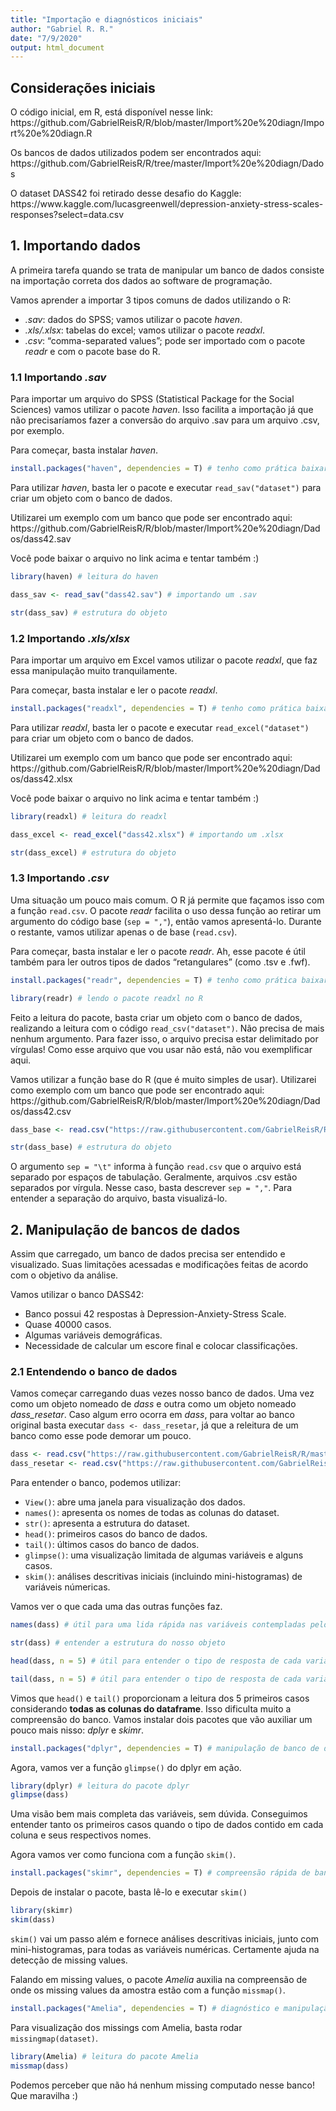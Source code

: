 ```yaml
---
title: "Importação e diagnósticos iniciais"
author: "Gabriel R. R."
date: "7/9/2020"
output: html_document
---
```

## Considerações iniciais
O código inicial, em R, está disponível nesse link: https://github.com/GabrielReisR/R/blob/master/Import%20e%20diagn/Import%20e%20diagn.R

Os bancos de dados utilizados podem ser encontrados aqui: https://github.com/GabrielReisR/R/tree/master/Import%20e%20diagn/Dados

O dataset DASS42 foi retirado desse desafio do Kaggle: https://www.kaggle.com/lucasgreenwell/depression-anxiety-stress-scales-responses?select=data.csv

## 1. Importando dados
A primeira tarefa quando se trata de manipular um banco de dados consiste na importação correta dos dados ao software de programação.

Vamos aprender a importar 3 tipos comuns de dados utilizando o R:

* *.sav*: dados do SPSS; vamos utilizar o pacote _haven_.
* *.xls/.xlsx*: tabelas do excel; vamos utilizar o pacote _readxl_.
* *.csv*: "comma-separated values"; pode ser importado com o pacote _readr_ e com o pacote base do R.

### 1.1 Importando _.sav_
Para importar um arquivo do SPSS (Statistical Package for the Social Sciences) vamos utilizar o pacote _haven_. Isso facilita a importação já que não precisaríamos fazer a conversão do arquivo .sav para um arquivo .csv, por exemplo.

Para começar, basta instalar _haven_.

```r
install.packages("haven", dependencies = T) # tenho como prática baixar pacotes associados sempre, por isso "dependencies = TRUE"
```

Para utilizar _haven_, basta ler o pacote e executar `read_sav("dataset")` para criar um objeto com o banco de dados.

Utilizarei um exemplo com um banco que pode ser encontrado aqui: https://github.com/GabrielReisR/R/blob/master/Import%20e%20diagn/Dados/dass42.sav

Você pode baixar o arquivo no link acima e tentar também :)

```r
library(haven) # leitura do haven

dass_sav <- read_sav("dass42.sav") # importando um .sav

str(dass_sav) # estrutura do objeto
```

### 1.2 Importando _.xls/xlsx_
Para importar um arquivo em Excel vamos utilizar o pacote _readxl_, que faz essa manipulação muito tranquilamente.

Para começar, basta instalar e ler o pacote _readxl_.

```r
install.packages("readxl", dependencies = T) # tenho como prática baixar pacotes associados sempre, por isso "dependencies = TRUE"
```

Para utilizar _readxl_, basta ler o pacote e executar `read_excel("dataset")` para criar um objeto com o banco de dados.

Utilizarei um exemplo com um banco que pode ser encontrado aqui: https://github.com/GabrielReisR/R/blob/master/Import%20e%20diagn/Dados/dass42.xlsx

Você pode baixar o arquivo no link acima e tentar também :)

```r
library(readxl) # leitura do readxl

dass_excel <- read_excel("dass42.xlsx") # importando um .xlsx

str(dass_excel) # estrutura do objeto
```

### 1.3 Importando _.csv_
Uma situação um pouco mais comum. O R já permite que façamos isso com a função `read.csv`. O pacote _readr_ facilita o uso dessa função ao retirar um argumento do código base (`sep = ","`), então vamos apresentá-lo. Durante o restante, vamos utilizar apenas o de base (`read.csv`).

Para começar, basta instalar e ler o pacote _readr_. Ah, esse pacote é útil também para ler outros tipos de dados "retangulares" (como .tsv e .fwf).

```r
install.packages("readr", dependencies = T) # tenho como prática baixar pacotes associados sempre, por isso "dependencies = TRUE"

library(readr) # lendo o pacote readxl no R
```
Feito a leitura do pacote, basta criar um objeto com o banco de dados, realizando a leitura com o código `read_csv("dataset")`. Não precisa de mais nenhum argumento. Para fazer isso, o arquivo precisa estar delimitado por vírgulas! Como esse arquivo que vou usar não está, não vou exemplificar aqui.

Vamos utilizar a função base do R (que é muito simples de usar). Utilizarei como exemplo com um banco que pode ser encontrado aqui: https://github.com/GabrielReisR/R/blob/master/Import%20e%20diagn/Dados/dass42.csv

```r
dass_base <- read.csv("https://raw.githubusercontent.com/GabrielReisR/R/master/Import%20e%20diagn/Dados/dass42.csv", sep = "\t")

str(dass_base) # estrutura do objeto
```
O argumento `sep = "\t"` informa à função `read.csv` que o arquivo está separado por espaços de tabulação. Geralmente, arquivos .csv estão separados por vírgula. Nesse caso, basta descrever `sep = ","`. Para entender a separação do arquivo, basta visualizá-lo.

## 2. Manipulação de bancos de dados
Assim que carregado, um banco de dados precisa ser entendido e visualizado. Suas limitações acessadas e modificações feitas de acordo com o objetivo da análise.

Vamos utilizar o banco DASS42:

* Banco possui 42 respostas à Depression-Anxiety-Stress Scale.
* Quase 40000 casos.
* Algumas variáveis demográficas.
* Necessidade de calcular um escore final e colocar classificações.

### 2.1 Entendendo o banco de dados
Vamos começar carregando duas vezes nosso banco de dados. Uma vez como um objeto nomeado de _dass_ e outra como um objeto nomeado _dass_resetar_. Caso algum erro ocorra em _dass_, para voltar ao banco original basta executar `dass <- dass_resetar`, já que a releitura de um banco como esse pode demorar um pouco.

```r
dass <- read.csv("https://raw.githubusercontent.com/GabrielReisR/R/master/Import%20e%20diagn/Dados/dass42.csv", sep = "\t")
dass_resetar <- read.csv("https://raw.githubusercontent.com/GabrielReisR/R/master/Import%20e%20diagn/Dados/dass42.csv", sep = "\t")
```

Para entender o banco, podemos utilizar:

* `View()`: abre uma janela para visualização dos dados.
* `names()`: apresenta os nomes de todas as colunas do dataset.
* `str()`: apresenta a estrutura do dataset.
* `head()`: primeiros casos do banco de dados.
* `tail()`: últimos casos do banco de dados.
* `glimpse()`: uma visualização limitada de algumas variáveis e alguns casos.
* `skim()`: análises descritivas iniciais (incluindo mini-histogramas) de variáveis númericas.

Vamos ver o que cada uma das outras funções faz.
```r
names(dass) # útil para uma lida rápida nas variáveis contempladas pelo banco
```

```r
str(dass) # entender a estrutura do nosso objeto
```

```r
head(dass, n = 5) # útil para entender o tipo de resposta de cada variável em alguns casos
```

```r
tail(dass, n = 5) # útil para entender o tipo de resposta de cada variável em alguns casos
```

Vimos que `head()` e `tail()` proporcionam a leitura dos 5 primeiros casos considerando **todas as colunas do dataframe**. Isso dificulta muito a compreensão do banco. Vamos instalar dois pacotes que vão auxiliar um pouco mais nisso: _dplyr_ e _skimr_.

```r
install.packages("dplyr", dependencies = T) # manipulação de banco de dados
```

Agora, vamos ver a função `glimpse()` do dplyr em ação.

```r
library(dplyr) # leitura do pacote dplyr
glimpse(dass)
```

Uma visão bem mais completa das variáveis, sem dúvida. Conseguimos entender tanto os primeiros casos quando o tipo de dados contido em cada coluna e seus respectivos nomes.

Agora vamos ver como funciona com a função `skim()`.

```r
install.packages("skimr", dependencies = T) # compreensão rápida de banco de dados
```

Depois de instalar o pacote, basta lê-lo e executar `skim()`
```r
library(skimr)
skim(dass)
```

`skim()` vai um passo além e fornece análises descritivas iniciais, junto com mini-histogramas, para todas as variáveis numéricas. Certamente ajuda na detecção de missing values.

Falando em missing values, o pacote _Amelia_ auxilia na compreensão de onde os missing values da amostra estão com a função `missmap()`.

```r
install.packages("Amelia", dependencies = T) # diagnóstico e manipulação de missings
```

Para visualização dos missings com Amelia, basta rodar `missingmap(dataset)`.

```r
library(Amelia) # leitura do pacote Amelia
missmap(dass)
```

Podemos perceber que não há nenhum missing computado nesse banco! Que maravilha :)
